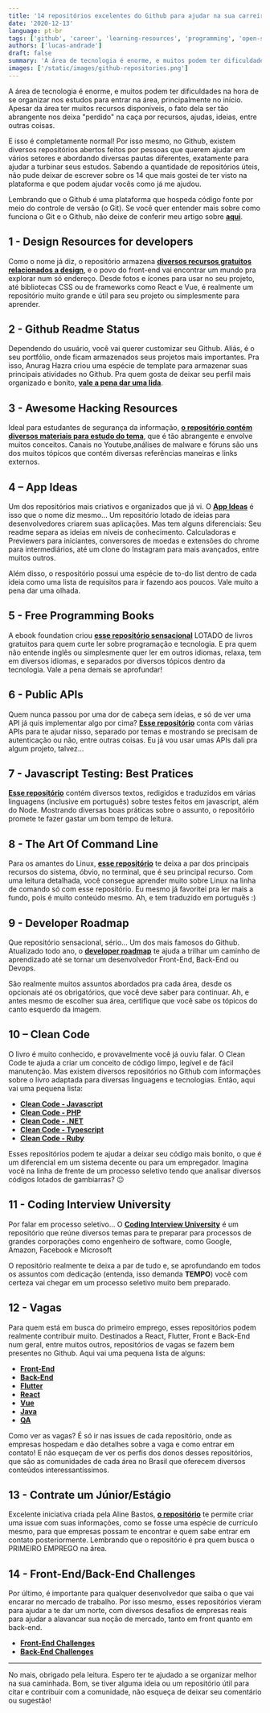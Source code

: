 ```yaml
---
title: '14 repositórios excelentes do Github para ajudar na sua carreira'
date: '2020-12-13'
language: pt-br
tags: ['github', 'career', 'learning-resources', 'programming', 'open-source']
authors: ['lucas-andrade']
draft: false
summary: 'A área de tecnologia é enorme, e muitos podem ter dificuldades na hora de se organizar nos estudos para entrar na área, principalmente no início. Por isso, no Github, existem diversos repositórios abertos feitos por pessoas que querem ajudar.'
images: ['/static/images/github-repositories.png']
---
```


A área de tecnologia é enorme, e muitos podem ter dificuldades na hora de se organizar nos estudos para entrar na área, principalmente no início. Apesar da área ter muitos recursos disponíveis, o fato dela ser tão abrangente nos deixa "perdido" na caça por recursos, ajudas, ideias, entre outras coisas.

E isso é completamente normal! Por isso mesmo, no Github, existem diversos repositórios abertos feitos por pessoas que querem ajudar em vários setores e abordando diversas pautas diferentes, exatamente para ajudar a turbinar seus estudos. Sabendo a quantidade de repositórios úteis, não pude deixar de escrever sobre os 14 que mais gostei de ter visto na plataforma e que podem ajudar vocês como já me ajudou.

Lembrando que o Github é uma plataforma que hospeda código fonte por meio do controle de versão (o Git). Se você quer entender mais sobre como funciona o Git e o Github, não deixe de conferir meu artigo sobre [**aqui**](https://andradelucas.medium.com/git-e-github-entendendo-como-funciona-o-controle-de-vers%C3%A3o-4a85d363c615).

## 1 - Design Resources for developers

Como o nome já diz, o repositório armazena [**diversos recursos gratuitos relacionados a design**](https://github.com/iuricode/recursos-gratuitos), e o povo do front-end vai encontrar um mundo pra explorar num só endereço. Desde fotos e ícones para usar no seu projeto, até bibliotecas CSS ou de frameworks como React e Vue, é realmente um repositório muito grande e útil para seu projeto ou simplesmente para aprender.

## 2 - Github Readme Status

Dependendo do usuário, você vai querer customizar seu Github. Aliás, é o seu portfólio, onde ficam armazenados seus projetos mais importantes. Pra isso, Anurag Hazra criou uma espécie de template para armazenar suas principais atividades no Github. Pra quem gosta de deixar seu perfil mais organizado e bonito, [**vale a pena dar uma lida**](https://github.com/anuraghazra/github-readme-stats).

## 3 - Awesome Hacking Resources

Ideal para estudantes de segurança da informação, [**o repositório contém diversos materiais para estudo do tema**](https://github.com/vitalysim/Awesome-Hacking-Resources), que é tão abrangente e envolve muitos conceitos. Canais no Youtube,análises de malware e fóruns são uns dos muitos tópicos que contém diversas referências maneiras e links externos.

## 4 – App Ideas

Um dos repositórios mais criativos e organizados que já vi. O [**App Ideas**](https://github.com/florinpop17/app-ideas) é isso que o nome diz mesmo… Um repositório lotado de ideias para desenvolvedores criarem suas aplicações. Mas tem alguns diferenciais: Seu readme separa as ideias em níveis de conhecimento. Calculadoras e Previewers para iniciantes, conversores de moedas e extensões do chrome para intermediários, até um clone do Instagram para mais avançados, entre muitos outros.

Além disso, o respositório possui uma espécie de to-do list dentro de cada ideia como uma lista de requisitos para ir fazendo aos poucos. Vale muito a pena dar uma olhada.

## 5 - Free Programming Books

A ebook foundation criou [**esse repositório sensacional**](https://github.com/EbookFoundation/free-programming-books) LOTADO de livros gratuitos para quem curte ler sobre programação e tecnologia. E pra quem não entende inglês ou simplesmente quer ler em outros idiomas, relaxa, tem em diversos idiomas, e separados por diversos tópicos dentro da tecnologia. Vale a pena demais se aprofundar!

## 6 - Public APIs

Quem nunca passou por uma dor de cabeça sem ideias, e só de ver uma API já quis implementar algo por cima? [**Esse repositório**](https://github.com/public-apis/public-apis) conta com várias APIs para te ajudar nisso, separado por temas e mostrando se precisam de autenticação ou não, entre outras coisas. Eu já vou usar umas APIs dali pra algum projeto, talvez…

## 7 - Javascript Testing: Best Pratices

[**Esse repositório**](https://github.com/goldbergyoni/javascript-testing-best-practices) contém diversos textos, redigidos e traduzidos em várias linguagens (inclusive em português) sobre testes feitos em javascript, além do Node. Mostrando diversas boas práticas sobre o assunto, o repositório promete te fazer gastar um bom tempo de leitura.

## 8 - The Art Of Command Line

Para os amantes do Linux, [**esse repositório**](https://github.com/jlevy/the-art-of-command-line) te deixa a par dos principais recursos do sistema, óbvio, no terminal, que é seu principal recurso. Com uma leitura detalhada, você consegue aprender muito sobre Linux na linha de comando só com esse repositório. Eu mesmo já favoritei pra ler mais a fundo, pois é muito conteúdo mesmo. Ah, e tem traduzido em português :)

## 9 - Developer Roadmap

Que repositório sensacional, sério… Um dos mais famosos do Github. Atualizado todo ano, o [**developer roadmap**](https://github.com/kamranahmedse/developer-roadmap) te ajuda a trilhar um caminho de aprendizado até se tornar um desenvolvedor Front-End, Back-End ou Devops.

São realmente muitos assuntos abordados pra cada área, desde os opcionais até os obrigatórios, que você deve saber para continuar. Ah, e antes mesmo de escolher sua área, certifique que você sabe os tópicos do canto esquerdo da imagem.

## 10 – Clean Code

O livro é muito conhecido, e provavelmente você já ouviu falar. O Clean Code te ajuda a criar um conceito de código limpo, legível e de fácil manutenção. Mas existem diversos repositórios no Github com informações sobre o livro adaptada para diversas linguagens e tecnologias. Então, aqui vai uma pequena lista:

- [**Clean Code - Javascript**](https://github.com/ryanmcdermott/clean-code-javascript)
- [**Clean Code - PHP**](https://github.com/jupeter/clean-code-php)
- [**Clean Code - .NET**](https://github.com/thangchung/clean-code-dotnet)
- [**Clean Code - Typescript**](https://github.com/labs42io/clean-code-typescript)
- [**Clean Code - Ruby**](https://github.com/uohzxela/clean-code-ruby)

Esses repositórios podem te ajudar a deixar seu código mais bonito, o que é um diferencial em um sistema decente ou para um empregador. Imagina você na linha de frente de um processo seletivo tendo que analisar diversos códigos lotados de gambiarras? 😐

## 11 - Coding Interview University

Por falar em processo seletivo… O [**Coding Interview University**](https://github.com/jwasham/coding-interview-university) é um repositório que reúne diversos temas para te preparar para processos de grandes corporações como engenheiro de software, como Google, Amazon, Facebook e Microsoft

O repositório realmente te deixa a par de tudo e, se aprofundando em todos os assuntos com dedicação (entenda, isso demanda **TEMPO**) você com certeza vai chegar em um processo seletivo muito bem preparado.

## 12 - Vagas

Para quem está em busca do primeiro emprego, esses repositórios podem realmente contribuir muito. Destinados a React, Flutter, Front e Back-End num geral, entre muitos outros, repositórios de vagas se fazem bem presentes no Github. Aqui vai uma pequena lista de alguns:

- [**Front-End**](https://github.com/frontendbr/vagas)
- [**Back-End**](https://github.com/backend-br/vagas)
- [**Flutter**](https://github.com/flutter-brazil/vagas)
- [**React**](https://github.com/react-brasil/vagas)
- [**Vue**](https://github.com/vuejs-br/vagas)
- [**Java**](https://github.com/soujava/vagas-java)
- [**QA**](https://github.com/qa-brasil/vagas)

Como ver as vagas? É só ir nas issues de cada repositório, onde as empresas hospedam e dão detalhes sobre a vaga e como entrar em contato! E não esqueçam de ver os perfis dos donos desses repositórios, que são as comunidades de cada área no Brasil que oferecem diversos conteúdos interessantíssimos.

## 13 - Contrate um Júnior/Estágio

Excelente iniciativa criada pela Aline Bastos, [**o repositório**](https://github.com/alinebastos/contrate-junior-estagio) te permite criar uma issue com suas informações, como se fosse uma espécie de currículo mesmo, para que empresas possam te encontrar e quem sabe entrar em contato posteriormente. Lembrando que o repositório é pra quem busca o PRIMEIRO EMPREGO na área.

## 14 - Front-End/Back-End Challenges

Por último, é importante para qualquer desenvolvedor que saiba o que vai encarar no mercado de trabalho. Por isso mesmo, esses repositórios vieram para ajudar a te dar um norte, com diversos desafios de empresas reais para ajudar a alavancar sua noção de mercado, tanto em front quanto em back-end.

- [**Front-End Challenges**](https://github.com/felipefialho/frontend-challenges)
- [**Back-End Challenges**](https://github.com/CollabCodeTech/backend-challenges)

---

No mais, obrigado pela leitura. Espero ter te ajudado a se organizar melhor na sua caminhada. Bom, se tiver alguma ideia ou um repositório útil para citar e contribuir com a comunidade, não esqueça de deixar seu comentário ou sugestão!


